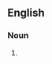{{also|sergeant major}}

==English==

===Noun===
{{en-noun|s|sergeants-major}}

# {{alternative form of|sergeant major|lang=en}}